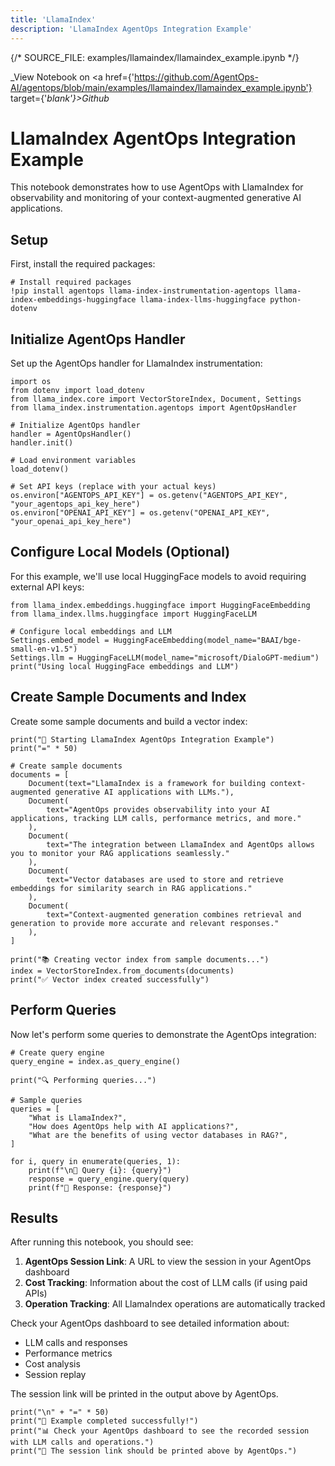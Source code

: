 ```yaml
---
title: 'LlamaIndex'
description: 'LlamaIndex AgentOps Integration Example'
---
```

{/*  SOURCE_FILE: examples/llamaindex/llamaindex_example.ipynb  */}

_View Notebook on <a href={'https://github.com/AgentOps-AI/agentops/blob/main/examples/llamaindex/llamaindex_example.ipynb'} target={'_blank'}>Github</a>_

# LlamaIndex AgentOps Integration Example

This notebook demonstrates how to use AgentOps with LlamaIndex for observability and monitoring of your context-augmented generative AI applications.

## Setup

First, install the required packages:


```
# Install required packages
!pip install agentops llama-index-instrumentation-agentops llama-index-embeddings-huggingface llama-index-llms-huggingface python-dotenv
```

## Initialize AgentOps Handler

Set up the AgentOps handler for LlamaIndex instrumentation:


```
import os
from dotenv import load_dotenv
from llama_index.core import VectorStoreIndex, Document, Settings
from llama_index.instrumentation.agentops import AgentOpsHandler

# Initialize AgentOps handler
handler = AgentOpsHandler()
handler.init()

# Load environment variables
load_dotenv()

# Set API keys (replace with your actual keys)
os.environ["AGENTOPS_API_KEY"] = os.getenv("AGENTOPS_API_KEY", "your_agentops_api_key_here")
os.environ["OPENAI_API_KEY"] = os.getenv("OPENAI_API_KEY", "your_openai_api_key_here")
```

## Configure Local Models (Optional)

For this example, we'll use local HuggingFace models to avoid requiring external API keys:


```
from llama_index.embeddings.huggingface import HuggingFaceEmbedding
from llama_index.llms.huggingface import HuggingFaceLLM

# Configure local embeddings and LLM
Settings.embed_model = HuggingFaceEmbedding(model_name="BAAI/bge-small-en-v1.5")
Settings.llm = HuggingFaceLLM(model_name="microsoft/DialoGPT-medium")
print("Using local HuggingFace embeddings and LLM")
```

## Create Sample Documents and Index

Create some sample documents and build a vector index:


```
print("🚀 Starting LlamaIndex AgentOps Integration Example")
print("=" * 50)

# Create sample documents
documents = [
    Document(text="LlamaIndex is a framework for building context-augmented generative AI applications with LLMs."),
    Document(
        text="AgentOps provides observability into your AI applications, tracking LLM calls, performance metrics, and more."
    ),
    Document(
        text="The integration between LlamaIndex and AgentOps allows you to monitor your RAG applications seamlessly."
    ),
    Document(
        text="Vector databases are used to store and retrieve embeddings for similarity search in RAG applications."
    ),
    Document(
        text="Context-augmented generation combines retrieval and generation to provide more accurate and relevant responses."
    ),
]

print("📚 Creating vector index from sample documents...")
index = VectorStoreIndex.from_documents(documents)
print("✅ Vector index created successfully")
```

## Perform Queries

Now let's perform some queries to demonstrate the AgentOps integration:


```
# Create query engine
query_engine = index.as_query_engine()

print("🔍 Performing queries...")

# Sample queries
queries = [
    "What is LlamaIndex?",
    "How does AgentOps help with AI applications?",
    "What are the benefits of using vector databases in RAG?",
]

for i, query in enumerate(queries, 1):
    print(f"\n📝 Query {i}: {query}")
    response = query_engine.query(query)
    print(f"💬 Response: {response}")
```

## Results

After running this notebook, you should see:

1. **AgentOps Session Link**: A URL to view the session in your AgentOps dashboard
2. **Cost Tracking**: Information about the cost of LLM calls (if using paid APIs)
3. **Operation Tracking**: All LlamaIndex operations are automatically tracked

Check your AgentOps dashboard to see detailed information about:
- LLM calls and responses
- Performance metrics
- Cost analysis
- Session replay

The session link will be printed in the output above by AgentOps.


```
print("\n" + "=" * 50)
print("🎉 Example completed successfully!")
print("📊 Check your AgentOps dashboard to see the recorded session with LLM calls and operations.")
print("🔗 The session link should be printed above by AgentOps.")
```


<script type="module" src="/scripts/github_stars.js"></script>
<script type="module" src="/scripts/scroll-img-fadein-animation.js"></script>
<script type="module" src="/scripts/button_heartbeat_animation.js"></script>
<script type="module" src="/scripts/adjust_api_dynamically.js"></script>